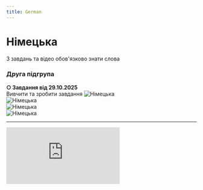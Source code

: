 ```yaml
---
title: German
---
```



# Німецька

<Callout type="warning">З завдань та відео обов'язково знати слова</Callout>

### Друга підгрупа

**○ Завдання від 29.10.2025** \
Вивчити та зробити завдання
![Німецька](/img/german2_1.jpg) \
![Німецька](/img/german2_2.jpg) \
![Німецька](/img/german2_3.jpg) \
![Німецька](/img/german2_4.jpg)

---

<div style={{ marginBottom: "24px", position: "relative", paddingBottom: "56.25%", height: 0, borderRadius: "12px", overflow: "hidden" }}>
<iframe
src="https://www.youtube.com/embed/-9fzGvfK06k"
style={{ position: "absolute", top: 0, left: 0, width: "100%", height: "100%" }}
frameBorder="0"
allow="accelerometer; autoplay; clipboard-write; encrypted-media; gyroscope; picture-in-picture"
allowFullScreen
/>
</div>


